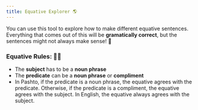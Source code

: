 ```yaml
---
title: Equative Explorer 🌎
---
```



You can use this tool to explore how to make different equative sentences. Everything that comes out of this will be **gramatically correct**, but the sentences might not always make sense! 🤪

<div className="mb-4">
    <EquativeExplorer />
</div>

### Equative Rules: 👨‍🏫

- The **subject** has to be a **noun phrase**
- The **predicate** can be a **noun phrase** or **compliment**
- In Pashto, if the predicate is a noun phrase, the equative agrees with the predicate. Otherwise, if the predicate is a compliment, the equative agrees with the subject. In English, the equative always agrees with the subject. 
